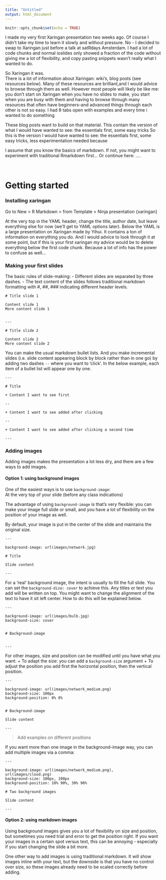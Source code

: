 ```yaml
---
title: "Untitled"
output: html_document
---
```


```r
knitr::opts_chunk$set(echo = TRUE)
```

I made my very first Xaringan presentation two weeks ago. Of course I didn't take my time to learn it slowly and without pressure. No - I decided to swap to  Xaringan just before a talk at satRdays Amsterdam. I had a lot of code chunks and normal ioslides only showed a fraction of the code without giving me a lot of flexibility, and copy pasting snippets wasn't really what I wanted to do.

So Xaringan it was.  
There is a lot of information about Xaringan: wiki's, blog posts (see resources below). Many of these resources are brilliant,and I would advice to browse through them as well. However most people will likely be like me: you don't start on Xaringan when you have no slides to make, you start when you are busy with them and having to browse through many resources that often have beginners-and advanced things through each other is not so easy. I had 8 tabs open with examples and every time i wanted to do something  

These blog posts want to build on that material. This contain the version of what I would have wanted to see: the essentials first, some easy tricks
So this is the version I would have wanted to see: the essentials first, some easy tricks, less experimentation needed because

I assume that you know the basics of markdown. If not, you might want to experiment with traditional Rmarkdown first... Or continue here: ....


<br>


# Getting started

### Installing xaringan


Go to New > R Markdown > from Template > Ninja presentation {xaringan}


At the very top in the YAML header, change the title, author date, but leave everything else for now (we'll get to YAML options later).
Below the YAML is a large presentation on Xaringan made by Yihui. It contains a ton of information on everything you do. And I would advice to look through it at some point, but if this is your first xaringan my advice would be to delete everything below the first code chunk. Because a lot of info has the power to confuse as well...





### Making your first slides

The basic rules of slide-making:
- Different slides are separated by three dashes.
- The text content of the slides follows traditional markdown formatting with #, ##, ### indicating different header levels.



```
# Title slide 1

Content slide 1  
More content slide 1


---

# Title slide 2

Content slide 2  
More content slide 2

```


You can make the usual markdown bullet lists.
And you make incremental slides (i.e. slide content appearing block by block rather than in one go) by adding two dashes `--` where you want to 'click'. 
In the below example, each item of a bullet list will appear one by one.


```
---

# Title

+ Content I want to see first

--

+ Content I want to see added after clicking

-- 

+ Content I want to see added after clicking a second time

---

```



### Adding images

Adding images makes the presentation a lot less dry, and there are a few ways to add images.


#### Option 1: using background images

One of the easiest ways is to use `background-image`:  
At the very top of your slide (before any class indications)

The advantage of using `background-image` is that's very flexible: you can make your image full slide or small, and you have a lot of flexibility on the position of your image as well. 

By default, your image is put in the center of the slide and maintains the original size.


```
---

background-image: url(images/network.jpg)

# Title

Slide content

---

```

For a 'real' background image, the intent is usually to fill the full slide. You can set the `background-dize: cover` to achieve this. Any titles or text you add will be written on top. You might want to change the alignment of the text to have it sit left center. How to do this will be explained below.


```
---

background-image: url(images/bulb.jpg)
background-size: cover


# Background-image


---

```




For other images, size and position can be modified until you have what you want: 
+ To adapt the size: you can add a `background-size` argument
+ To adjust the position you add first the horizontal position, then the vertical position.

```
---

background-image: url(images/network_medium.png)
background-size: 100px
background-position: 0% 0%


# Background-image

Slide content

---
```

> Add examples on different positions


If you want more than one image in the background-image way, you can add multiple images via a comma:

```
---

background-image: url(images/network_medium.png), url(images/cloud.png)
background-size: 100px, 100px
background-position: 10% 90%, 30% 90%

# Two background images

Slide content

---

```


#### Option 2: using markdown images

Using background images gives you a lot of flexibility on size and position, but sometimes you need trial and error to get the position right. If you want your images in a certain spot versus text, this can be annoying - especially if you start changing the slide a bit more.

One other way to add images is using traditional markdown. It will show images inline with your text, but the downside is that you have no control over size, so these images already need to be scaled correctly before adding.

